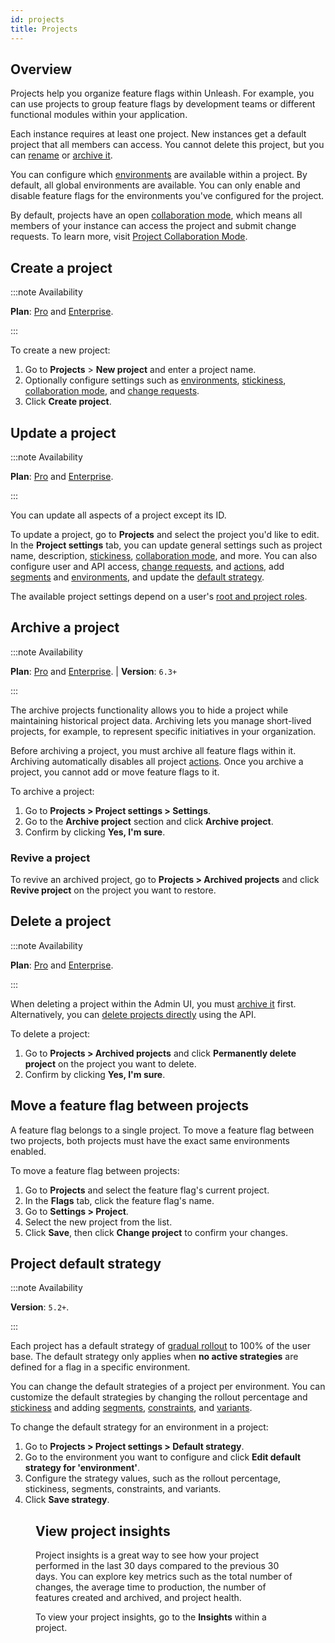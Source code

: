 ```yaml
---
id: projects
title: Projects
---
```


## Overview

Projects help you organize feature flags within Unleash. For example, you can use projects to group feature flags by development teams or different functional modules within your application.

Each instance requires at least one project. New instances get a default project that all members can access. You cannot delete this project, but you can [rename](#update-a-project) or [archive it](#archive-a-project).

You can configure which [environments](environments.md) are available within a project. By default, all global environments are available. You can only enable and disable feature flags for the environments you've configured for the project.

By default, projects have an open [collaboration mode](project-collaboration-mode.md), which means all members of your instance can access the project and submit change requests. To learn more, visit [Project Collaboration Mode](project-collaboration-mode.md).

## Create a project

:::note Availability

**Plan**: [Pro](https://www.getunleash.io/pricing) and [Enterprise](https://www.getunleash.io/pricing).

:::

To create a new project:
1. Go to **Projects** > **New project** and enter a project name.
2. Optionally configure settings such as [environments](environments.md), [stickiness](stickiness.md), [collaboration mode](project-collaboration-mode.md), and [change requests](change-requests.md).
3. Click **Create project**.


## Update a project

:::note Availability

**Plan**: [Pro](https://www.getunleash.io/pricing) and [Enterprise](https://www.getunleash.io/pricing).

:::

You can update all aspects of a project except its ID.

To update a project, go to **Projects** and select the project you'd like to edit. In the **Project settings** tab, you can update general settings such as project name, description, [stickiness](stickiness.md), [collaboration mode](project-collaboration-mode.md), and more. You can also configure user and API access, [change requests](change-requests.md), and [actions](actions.md), add [segments](segments.mdx) and [environments](environments.md), and update the [default strategy](#project-default-strategy).

The available project settings depend on a user's [root and project roles](rbac.md).

## Archive a project

:::note Availability

**Plan**: [Pro](https://www.getunleash.io/pricing) and [Enterprise](https://www.getunleash.io/pricing). | **Version**: `6.3+`

:::

The archive projects functionality allows you to hide a project while maintaining historical project data. Archiving lets you manage short-lived projects, for example, to represent specific initiatives in your organization.

Before archiving a project, you must archive all feature flags within it. Archiving automatically disables all project [actions](actions.md). Once you archive a project, you cannot add or move feature flags to it.

To archive a project:

1. Go to **Projects > Project settings > Settings**.
2. Go to the **Archive project** section and click **Archive project**.
3. Confirm by clicking **Yes, I'm sure**.

### Revive a project

To revive an archived project, go to **Projects > Archived projects** and click **Revive project** on the project you want to restore.

## Delete a project

:::note Availability

**Plan**: [Pro](https://www.getunleash.io/pricing) and [Enterprise](https://www.getunleash.io/pricing).

:::

When deleting a project within the Admin UI, you must [archive it](#archive-a-project) first. Alternatively, you can [delete projects directly](./api/unleash/delete-project) using the API.

To delete a project:

1. Go to **Projects > Archived projects** and click **Permanently delete project** on the project you want to delete.
2. Confirm by clicking **Yes, I'm sure**.

## Move a feature flag between projects

A feature flag belongs to a single project. To move a feature flag between two projects, both projects must have the exact same environments enabled.

To move a feature flag between projects:

1. Go to **Projects** and select the feature flag's current project.
2. In the **Flags** tab, click the feature flag's name.
3. Go to **Settings > Project**.
4. Select the new project from the list.
5. Click **Save**, then click **Change project** to confirm your changes.

## Project default strategy


:::note Availability

**Version**: `5.2+`.

:::

Each project has a default strategy of [gradual rollout](activation-strategies.md#gradual-rollout) to 100% of the user base. The default strategy only applies when **no active strategies** are defined for a flag in a specific environment.

You can change the default strategies of a project per environment. You can customize the default strategies by changing the rollout percentage and [stickiness](stickiness.md) and adding [segments](segments.mdx), [constraints](strategy-constraints.md), and [variants](strategy-variants.md).

To change the default strategy for an environment in a project:

1. Go to **Projects > Project settings > Default strategy**.
2. Go to the environment you want to configure and click **Edit default strategy for 'environment'**.
3. Configure the strategy values, such as the rollout percentage, stickiness, segments, constraints, and variants.
4. Click **Save strategy**.

<Figure caption="You can configure each environment's default strategy with the corresponding edit button." img="/img/edit-default-strategy-development.png" />

## View project insights

Project insights is a great way to see how your project performed in the last 30 days compared to the previous 30 days. You can explore key metrics such as the total number of changes, the average time to production, the number of features created and archived, and project health.

To view your project insights, go to the **Insights** within a project.


